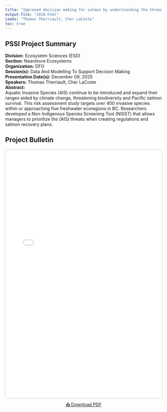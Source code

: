 ```yaml
---
title: "Improved decision making for salmon by understanding the threats of freshwater Aquatic Invasive Species both now and in the future"
output-file: "2410.html"
Leads: "Thomas Therriault, Cher LaCoste"
toc: true
---
```


## PSSI Project Summary

**Division:** Ecosystem Sciences (ESD)  
**Section:** Nearshore Ecosystems  
**Organization:** DFO  
**Session(s):** Data And Modelling To Support Decision Making  
**Presentation Date(s):** December 09, 2025  
**Speakers:** Thomas Therriault, Cher LaCoste  
**Abstract:**  
Aquatic Invasive Species (AIS) continue to be introduced and expand their ranges aided by climate change, threatening biodiversity and Pacific salmon survival. This risk assessment study targets over 400 invasive species within or approaching five freshwater ecoregions in BC. Researchers developed a Non-Indigenous Species Screening Tool (NISST) that allows managers to prioritize the (AIS) threats when creating regulations and salmon recovery plans.   

## Project Bulletin

<iframe src="../../data/PSSI_bulletin/2410.pdf" width="100%" height="800px" style="border: 1px solid #ccc; border-radius: 4px;"></iframe>

<p style="text-align: center; margin-top: 10px;">
[📥 Download PDF](../../data/PSSI_bulletin/2410.pdf){.btn .btn-primary target="_blank"}
</p>

